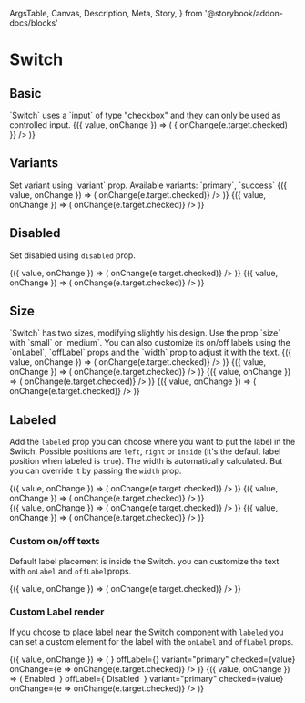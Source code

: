   ArgsTable,
  Canvas,
  Description,
  Meta,
  Story,
} from '@storybook/addon-docs/blocks'

<Meta title="Components/Switch" component={Switch} />

# Switch

## Basic

<Description>
  `Switch` uses a `input` of type &quot;checkbox&quot; and they can only be used
  as controlled input.
</Description>

<Canvas>
  <Story name="Basic">
    <ControlValue value={false}>
      {({ value, onChange }) => (
        <Switch
          checked={value}
          name="switch-basic"
          onChange={e => {
            onChange(e.target.checked)
          }}
        />
      )}
    </ControlValue>
  </Story>
</Canvas>

## Variants

<Description>
  Set variant using `variant` prop. Available variants: `primary`, `success`
</Description>

<Canvas>
  <Story name="Variants">
    <BlockList>
      <ControlValue value>
        {({ value, onChange }) => (
          <Switch
            variant="primary"
            name="switch-variant-primary"
            checked={value}
            onChange={e => onChange(e.target.checked)}
          />
        )}
      </ControlValue>
      <ControlValue value>
        {({ value, onChange }) => (
          <Switch
            variant="success"
            name="switch-variant-success"
            checked={value}
            onChange={e => onChange(e.target.checked)}
          />
        )}
      </ControlValue>
    </BlockList>
  </Story>
</Canvas>

## Disabled

<Description>Set disabled using `disabled` prop.</Description>

<Canvas>
  <Story name="Disabled">
    <BlockList>
      <ControlValue value={false}>
        {({ value, onChange }) => (
          <Switch
            variant="primary"
            name="switch-disabled"
            checked={value}
            disabled
            onChange={e => onChange(e.target.checked)}
          />
        )}
      </ControlValue>
      <ControlValue value>
        {({ value, onChange }) => (
          <Switch
            variant="primary"
            name="switch-disabled-checked"
            checked={value}
            disabled
            onChange={e => onChange(e.target.checked)}
          />
        )}
      </ControlValue>
    </BlockList>
  </Story>
</Canvas>

## Size

<Description>
  `Switch` has two sizes, modifying slightly his design. Use the prop `size`
  with `small` or `medium`. You can also customize its on/off labels using the
  `onLabel`, `offLabel` props and the `width` prop to adjust it with the text.
</Description>

<Canvas>
  <Story name="Size">
    <BlockList>
      <ControlValue value={false}>
        {({ value, onChange }) => (
          <Switch
            variant="primary"
            name="switch-variant"
            size="small"
            checked={value}
            onChange={e => onChange(e.target.checked)}
          />
        )}
      </ControlValue>
      <ControlValue value={false}>
        {({ value, onChange }) => (
          <Switch
            name="switch-variant-width"
            variant="primary"
            size="small"
            width={65}
            checked={value}
            onChange={e => onChange(e.target.checked)}
          />
        )}
      </ControlValue>
      <ControlValue value={false}>
        {({ value, onChange }) => (
          <Switch
            name="switch-variant-medium"
            variant="primary"
            size="medium"
            width={120}
            checked={value}
            onChange={e => onChange(e.target.checked)}
          />
        )}
      </ControlValue>
      <ControlValue value={false}>
        {({ value, onChange }) => (
          <Switch
            name="switch-variant-medium-width"
            variant="primary"
            size="medium"
            checked={value}
            onChange={e => onChange(e.target.checked)}
          />
        )}
      </ControlValue>
    </BlockList>
  </Story>
</Canvas>

## Labeled

Add the `labeled` prop you can choose where you want to put the label in the Switch. Possible positions are `left`, `right` or `inside` (it's the default label position when labeled is `true`). The width is automatically calculated. But you can override it by passing the `width` prop.

<Canvas>
  <Story name="Labeled">
    <BlockList>
      <ControlValue value>
        {({ value, onChange }) => (
          <Switch
            name="switch-label-right"
            labeled
            variant="primary"
            onLabel="CHECKED"
            offLabel="NOT CHECKED"
            checked={value}
            onChange={e => onChange(e.target.checked)}
          />
        )}
      </ControlValue>
      <ControlValue value>
        {({ value, onChange }) => (
          <Switch
            name="switch-label-right"
            labeled="inside"
            onLabel="CHECKED"
            offLabel="NOT CHECKED"
            width={140}
            variant="primary"
            checked={value}
            onChange={e => onChange(e.target.checked)}
          />
        )}
      </ControlValue>
      <div style={{ display: 'flex', justifyContent: 'space-between' }}>
        <ControlValue value>
          {({ value, onChange }) => (
            <Switch
              name="switch-label-left"
              labeled="left"
              onLabel="CHECKED"
              offLabel="NOT CHECKED"
              variant="primary"
              checked={value}
              onChange={e => onChange(e.target.checked)}
            />
          )}
        </ControlValue>
        <ControlValue value>
          {({ value, onChange }) => (
            <Switch
              name="switch-label-right"
              labeled="right"
              variant="primary"
              checked={value}
              onChange={e => onChange(e.target.checked)}
            />
          )}
        </ControlValue>
      </div>
    </BlockList>
  </Story>
</Canvas>

### Custom on/off texts

Default label placement is inside the Switch. you can customize the text with `onLabel` and `offLabel`props.

<Canvas>
  <Story name="Custom texts">
    <ControlValue value>
      {({ value, onChange }) => (
        <Switch
          name="switch-label-custom"
          labeled
          onLabel="YES"
          offLabel="NO"
          variant="primary"
          checked={value}
          onChange={e => onChange(e.target.checked)}
        />
      )}
    </ControlValue>
  </Story>
</Canvas>

### Custom Label render

If you choose to place label near the Switch component with `labeled` you can set a custom element for the label with the `onLabel` and `offLabel` props.

<Canvas>
  <Story name="Custom label render">
    <BlockList>
      <ControlValue value>
        {({ value, onChange }) => (
          <Switch
            name="switch-label-left"
            labeled
            onLabel={<Icon size={24} name="check-circle-outline" />}
            offLabel={<Icon size={24} name="close-circle-outline" />}
            variant="primary"
            checked={value}
            onChange={e => onChange(e.target.checked)}
          />
        )}
      </ControlValue>
      <ControlValue value>
        {({ value, onChange }) => (
          <Switch
            name="switch-label-left"
            labeled="left"
            onLabel={
              <Box
                width={100}
                display="flex"
                alignItems="center"
                justifyContent="flex-end"
              >
                <span>Enabled</span>&nbsp;
                <Icon size={24} name="check-circle-outline" />
              </Box>
            }
            offLabel={
              <Box
                width={100}
                display="flex"
                alignItems="center"
                justifyContent="flex-end"
              >
                <span>Disabled</span>&nbsp;
                <Icon size={24} name="close-circle-outline" />
              </Box>
            }
            variant="primary"
            checked={value}
            onChange={e => onChange(e.target.checked)}
          />
        )}
      </ControlValue>
    </BlockList>
  </Story>
</Canvas>

<ArgsTable of={Switch} />
